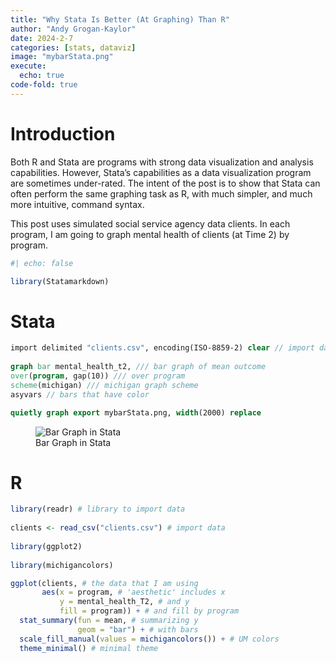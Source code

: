 ```yaml
---
title: "Why Stata Is Better (At Graphing) Than R"
author: "Andy Grogan-Kaylor"
date: 2024-2-7
categories: [stats, dataviz]
image: "mybarStata.png"
execute: 
  echo: true
code-fold: true
---
```


# Introduction

Both R and Stata are programs with strong data visualization and analysis capabilities. However, Stata's capabilities as a data visualization program are sometimes under-rated. The intent of the post is to show that Stata can often perform the same graphing task as R, with much simpler, and much more intuitive, command syntax.

This post uses simulated social service agency data clients. In each program, I am going to graph mental health of clients (at Time 2) by program.

```r
#| echo: false

library(Statamarkdown)

```

# Stata

```stata

import delimited "clients.csv", encoding(ISO-8859-2) clear // import data
	
graph bar mental_health_t2, /// bar graph of mean outcome
over(program, gap(10)) /// over program
scheme(michigan) /// michigan graph scheme
asyvars // bars that have color

quietly graph export mybarStata.png, width(2000) replace

```


![Bar Graph in Stata](mybarStata.png)

# R

```r

library(readr) # library to import data
	
clients <- read_csv("clients.csv") # import data
	
library(ggplot2)
	
library(michigancolors)

ggplot(clients, # the data that I am using
       aes(x = program, # 'aesthetic' includes x
           y = mental_health_T2, # and y
           fill = program)) + # and fill by program
  stat_summary(fun = mean, # summarizing y 
               geom = "bar") + # with bars
  scale_fill_manual(values = michigancolors()) + # UM colors
  theme_minimal() # minimal theme

```








